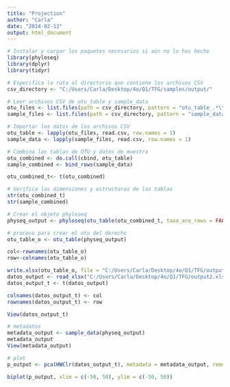 ```yaml
---
title: "Projection"
author: "Carla"
date: "2024-02-13"
output: html_document
---
```


```r
# Instalar y cargar los paquetes necesarios si aún no lo has hecho
library(phyloseq)
library(dplyr)
library(tidyr)
```


```r
# Especifica la ruta al directorio que contiene los archivos CSV
csv_directory <- "C:/Users/Carla/Desktop/4o/Q1/TFG/samples/output/"

# Leer archivos CSV de otu_table y sample_data
otu_files <- list.files(path = csv_directory, pattern = "otu_table_.*\\.csv", full.names = TRUE)
sample_files <- list.files(path = csv_directory, pattern = "sample_data_.*\\.csv", full.names = TRUE)

# Importar los datos de los archivos CSV
otu_table <- lapply(otu_files, read.csv, row.names = 1)
sample_data <- lapply(sample_files, read.csv, row.names = 1)

# Combina las tablas de OTU y datos de muestra
otu_combined <- do.call(cbind, otu_table)
sample_combined <- bind_rows(sample_data)

otu_combined_t<- t(otu_combined)

# Verifica las dimensiones y estructuras de las tablas
str(otu_combined_t)
str(sample_combined)

# Crear el objeto phyloseq
physeq_output <- phyloseq(otu_table(otu_combined_t, taxa_are_rows = FALSE), sample_data(sample_combined))
```

```r
# proceso para crear el otu del derecho
otu_table_o <- otu_table(physeq_output)

col<-rownames(otu_table_o)
row<-colnames(otu_table_o)

write.xlsx(otu_table_o, file = "C:/Users/Carla/Desktop/4o/Q1/TFG/output2.xlsx")
datos_output <- read_xlsx("C:/Users/Carla/Desktop/4o/Q1/TFG/output2.xlsx", col_names = FALSE)
datos_output_t <- t(datos_output)

colnames(datos_output_t) <- col
rownames(datos_output_t) <- row

View(datos_output_t)

# metadatos
metadata_output <- sample_data(physeq_output)
metadata_output
View(metadata_output)

# plot 
p_output <- pca(HWClr(datos_output_t), metadata = metadata_output, removeVar = 0.1)

biplot(p_output, xlim = c(-50, 50), ylim = c(-50, 50))
```


